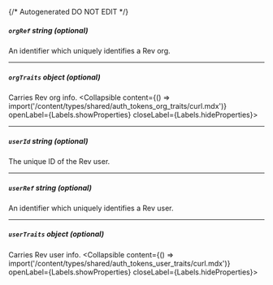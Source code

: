 {/* Autogenerated DO NOT EDIT  */}

##### `orgRef` _string (optional)_
An identifier which uniquely identifies a Rev org.

---
##### `orgTraits` _object (optional)_
Carries Rev org info.
<Collapsible content={() => import('/content/types/shared/auth_tokens_org_traits/curl.mdx')} openLabel={Labels.showProperties} closeLabel={Labels.hideProperties}>
</Collapsible>

---
##### `userId` _string (optional)_
The unique ID of the Rev user.

---
##### `userRef` _string (optional)_
An identifier which uniquely identifies a Rev user.

---
##### `userTraits` _object (optional)_
Carries Rev user info.
<Collapsible content={() => import('/content/types/shared/auth_tokens_user_traits/curl.mdx')} openLabel={Labels.showProperties} closeLabel={Labels.hideProperties}>
</Collapsible>


